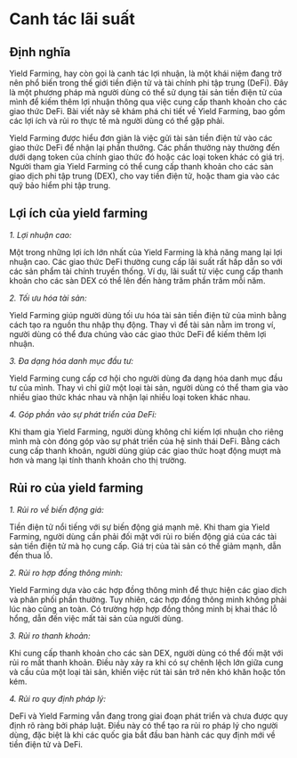 
# Canh tác lãi suất

## Định nghĩa

Yield Farming, hay còn gọi là canh tác lợi nhuận, là một khái niệm đang trở nên phổ biến trong thế giới tiền điện tử và tài chính phi tập trung (DeFi). Đây là một phương pháp mà người dùng có thể sử dụng tài sản tiền điện tử của mình để kiếm thêm lợi nhuận thông qua việc cung cấp thanh khoản cho các giao thức DeFi. Bài viết này sẽ khám phá chi tiết về Yield Farming, bao gồm các lợi ích và rủi ro thực tế mà người dùng có thể gặp phải.

Yield Farming được hiểu đơn giản là việc gửi tài sản tiền điện tử vào các giao thức DeFi để nhận lại phần thưởng. Các phần thưởng này thường đến dưới dạng token của chính giao thức đó hoặc các loại token khác có giá trị. Người tham gia Yield Farming có thể cung cấp thanh khoản cho các sàn giao dịch phi tập trung (DEX), cho vay tiền điện tử, hoặc tham gia vào các quỹ bảo hiểm phi tập trung.


## Lợi ích của yield farming

*1. Lợi nhuận cao:*

Một trong những lợi ích lớn nhất của Yield Farming là khả năng mang lại lợi nhuận cao. Các giao thức DeFi thường cung cấp lãi suất rất hấp dẫn so với các sản phẩm tài chính truyền thống. Ví dụ, lãi suất từ việc cung cấp thanh khoản cho các sàn DEX có thể lên đến hàng trăm phần trăm mỗi năm.

*2. Tối ưu hóa tài sản:*

Yield Farming giúp người dùng tối ưu hóa tài sản tiền điện tử của mình bằng cách tạo ra nguồn thu nhập thụ động. Thay vì để tài sản nằm im trong ví, người dùng có thể đưa chúng vào các giao thức DeFi để kiếm thêm lợi nhuận.

*3. Đa dạng hóa danh mục đầu tư:*

Yield Farming cung cấp cơ hội cho người dùng đa dạng hóa danh mục đầu tư của mình. Thay vì chỉ giữ một loại tài sản, người dùng có thể tham gia vào nhiều giao thức khác nhau và nhận lại nhiều loại token khác nhau.

*4. Góp phần vào sự phát triển của DeFi:*

Khi tham gia Yield Farming, người dùng không chỉ kiếm lợi nhuận cho riêng mình mà còn đóng góp vào sự phát triển của hệ sinh thái DeFi. Bằng cách cung cấp thanh khoản, người dùng giúp các giao thức hoạt động mượt mà hơn và mang lại tính thanh khoản cho thị trường.

## Rủi ro của yield farming

*1. Rủi ro về biến động giá:*

Tiền điện tử nổi tiếng với sự biến động giá mạnh mẽ. Khi tham gia Yield Farming, người dùng cần phải đối mặt với rủi ro biến động giá của các tài sản tiền điện tử mà họ cung cấp. Giá trị của tài sản có thể giảm mạnh, dẫn đến thua lỗ.

*2. Rủi ro hợp đồng thông minh:*

Yield Farming dựa vào các hợp đồng thông minh để thực hiện các giao dịch và phân phối phần thưởng. Tuy nhiên, các hợp đồng thông minh không phải lúc nào cũng an toàn. Có trường hợp hợp đồng thông minh bị khai thác lỗ hổng, dẫn đến việc mất tài sản của người dùng.

*3. Rủi ro thanh khoản:*

Khi cung cấp thanh khoản cho các sàn DEX, người dùng có thể đối mặt với rủi ro mất thanh khoản. Điều này xảy ra khi có sự chênh lệch lớn giữa cung và cầu của một loại tài sản, khiến việc rút tài sản trở nên khó khăn hoặc tốn kém.

*4. Rủi ro quy định pháp lý:*

DeFi và Yield Farming vẫn đang trong giai đoạn phát triển và chưa được quy định rõ ràng bởi pháp luật. Điều này có thể tạo ra rủi ro pháp lý cho người dùng, đặc biệt là khi các quốc gia bắt đầu ban hành các quy định mới về tiền điện tử và DeFi.

<PostNav currentSectionId={1} currentPostId={6} />